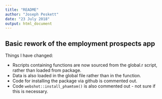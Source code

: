 ```yaml
---
title: "README"
author: "Joseph Peskett"
date: "23 July 2018"
output: html_document
---
```

## Basic rework of the employment prospects app

Things I have changed:

* Rscripts containing functions are now sourced from the global.r script, rather than loaded from package.
* Data is also loaded in the global file rather than in the function. 
* Code for installing the package via github is commented out. 
* Code  `webshot::install_phamtom()` is also commented out - not sure if this is necessary. 
